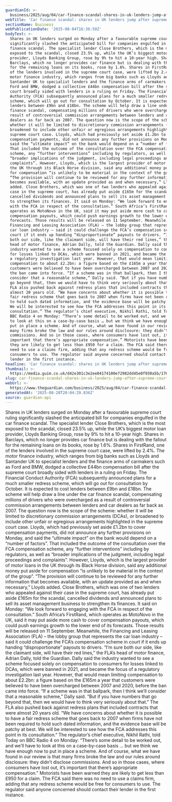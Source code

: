 ```yaml
---
guardianId: >-
  business/2025/aug/04/car-finance-scandal-shares-in-uk-lenders-jump-after-supreme-court-ruling
webTitle: 'Car finance scandal: shares in UK lenders jump after supreme court ruling'
sectionName: Business
webPublicationDate: '2025-08-04T16:36:50Z'
bodyText: >-
  Shares in UK lenders surged on Monday after a favourable supreme court ruling
  significantly slashed the anticipated bill for companies engulfed in the car
  finance scandal. The specialist lender Close Brothers, which is the most
  exposed to the scandal, closed 23.5% up, while the UK’s biggest motor loan
  provider, Lloyds Banking Group, rose by 9% to hit a 10-year high. Shares in
  Barclays, which no longer provides car finance but is dealing with the fallout
  for the remaining loans on its books, rose by 1.6%. Shares in FirstRand, one
  of the lenders involved in the supreme court case, were lifted by 2.4%. The
  motor finance industry, which ranges from big banks such as Lloyds and
  Santander UK to specialist lenders and the finance arms of carmakers such as
  Ford and BMW, dodged a collective £44bn compensation bill after the supreme
  court broadly sided with lenders in a ruling on Friday. The Financial Conduct
  Authority (FCA) subsequently announced plans for a much smaller redress
  scheme, which will go out for consultation by October. It is expected to cost
  lenders between £9bn and £18bn. The scheme will help draw a line under the car
  finance scandal, compensating millions of drivers who were overcharged as a
  result of controversial commission arrangements between lenders and car
  dealers as far back as 2007. The question now is the scope of the scheme:
  whether it will be limited to discretionary commission arrangements (DCAs), or
  broadened to include other unfair or egregious arrangements highlighted in the
  supreme court case. Lloyds, which had previously set aside £1.2bn to cover
  compensation payments, did not announce any further provisions on Monday, and
  said the “ultimate impact” on the bank would depend on a “number of factors”.
  That included the outcome of the consultation over the FCA compensation
  scheme, any “further interventions” including by regulators, as well as
  “broader implications of the judgment, including legal proceedings and
  complaints”. However, Lloyds, which is the largest provider of motor loans in
  the UK through its Black Horse division, said any additional money put aside
  for compensation “is unlikely to be material in the context of the group”.
  “The provision will continue to be reviewed for any further information that
  becomes available, with an update provided as and when necessary,” Lloyds
  added. Close Brothers, which was one of two lenders who appealed against their
  case in the supreme court, has already put aside £165m for the scandal,
  cancelled dividends and announced plans to sell its asset management business
  to strengthen its finances. It said on Monday: “We look forward to engaging
  with the FCA in respect of the consultation.” South Africa’s FirstRand, which
  operates as MotoNovo in the UK, said it may put aside more cash to cover
  compensation payouts, which could push earnings growth to the lower end of its
  forecasts. Those results will be released on 11 September. Meanwhile, the
  Financing and Leasing Association (FLA) – the lobby group that represents the
  car loan industry – said it could challenge the FCA’s compensation scheme in
  court if it ends up handing “disproportionate” payouts to drivers. “I’m sure
  both our side, like the claimant side, will have their red lines,” the FLA’s
  head of motor finance, Adrian Dally, told the Guardian. Dally said the
  industry wanted to see a scheme focused solely on compensation to consumers
  for losses linked to DCAs, which were banned in 2021, and became the focus of
  a regulatory investigation last year. However, that would mean limiting
  compensation to about £2.2bn: a figure based on the £165m a year that
  customers were believed to have been overcharged between 2007 and 2020, before
  the ban came into force. “If a scheme was in that ballpark, then I think we’ll
  consider that a reasonable scheme,” Dally said. “But if you have numbers that
  go beyond that, then we would have to think very seriously about that.” The
  FLA also pushed back against redress plans that included contracts that were
  almost 20 years old. “We have concerns about whether it is possible to have a
  fair redress scheme that goes back to 2007 when firms have not been required
  to hold such dated information, and the evidence base will be patchy at best.
  We will be interested to see how the FCA addresses this point in its
  consultation.” The regulator’s chief executive, Nikhil Rathi, told Today on
  BBC Radio 4 on Monday: “There’s some detail to be worked out, and we’ll have
  to look at this on a case-by-case basis … but we think we have enough now to
  put in place a scheme. And of course, what we have found in our review is that
  many firms broke the law and our rules around disclosure: they didn’t disclose
  commissions. And so in those cases, where consumers have lost out, it’s
  important that there’s appropriate compensation.” Motorists have been warned
  they are likely to get less than £950 for a claim. The FCA said there was no
  need to use a claims firm, adding that any redress scheme would be free for
  consumers to use. The regulator said anyone concerned should contact their
  lender in the first instance.
headline: 'Car finance scandal: shares in UK lenders jump after supreme court ruling'
thumbnail: >-
  https://media.guim.co.uk/d42e301c3e2ee04174100e72982dd45e0f930a5b/176_0_4998_4000/500.jpg
slug: car-finance-scandal-shares-in-uk-lenders-jump-after-supreme-court-ruling
webUrl: >-
  https://www.theguardian.com/business/2025/aug/04/car-finance-scandal-shares-in-uk-lenders-jump-after-supreme-court-ruling
generatedAt: '2025-08-28T20:04:29.836Z'
source: guardian-api
---
```

Shares in UK lenders surged on Monday after a favourable supreme court ruling significantly slashed the anticipated bill for companies engulfed in the car finance scandal. The specialist lender Close Brothers, which is the most exposed to the scandal, closed 23.5% up, while the UK’s biggest motor loan provider, Lloyds Banking Group, rose by 9% to hit a 10-year high. Shares in Barclays, which no longer provides car finance but is dealing with the fallout for the remaining loans on its books, rose by 1.6%. Shares in FirstRand, one of the lenders involved in the supreme court case, were lifted by 2.4%. The motor finance industry, which ranges from big banks such as Lloyds and Santander UK to specialist lenders and the finance arms of carmakers such as Ford and BMW, dodged a collective £44bn compensation bill after the supreme court broadly sided with lenders in a ruling on Friday. The Financial Conduct Authority (FCA) subsequently announced plans for a much smaller redress scheme, which will go out for consultation by October. It is expected to cost lenders between £9bn and £18bn. The scheme will help draw a line under the car finance scandal, compensating millions of drivers who were overcharged as a result of controversial commission arrangements between lenders and car dealers as far back as 2007. The question now is the scope of the scheme: whether it will be limited to discretionary commission arrangements (DCAs), or broadened to include other unfair or egregious arrangements highlighted in the supreme court case. Lloyds, which had previously set aside £1.2bn to cover compensation payments, did not announce any further provisions on Monday, and said the “ultimate impact” on the bank would depend on a “number of factors”. That included the outcome of the consultation over the FCA compensation scheme, any “further interventions” including by regulators, as well as “broader implications of the judgment, including legal proceedings and complaints”. However, Lloyds, which is the largest provider of motor loans in the UK through its Black Horse division, said any additional money put aside for compensation “is unlikely to be material in the context of the group”. “The provision will continue to be reviewed for any further information that becomes available, with an update provided as and when necessary,” Lloyds added. Close Brothers, which was one of two lenders who appealed against their case in the supreme court, has already put aside £165m for the scandal, cancelled dividends and announced plans to sell its asset management business to strengthen its finances. It said on Monday: “We look forward to engaging with the FCA in respect of the consultation.” South Africa’s FirstRand, which operates as MotoNovo in the UK, said it may put aside more cash to cover compensation payouts, which could push earnings growth to the lower end of its forecasts. Those results will be released on 11 September. Meanwhile, the Financing and Leasing Association (FLA) – the lobby group that represents the car loan industry – said it could challenge the FCA’s compensation scheme in court if it ends up handing “disproportionate” payouts to drivers. “I’m sure both our side, like the claimant side, will have their red lines,” the FLA’s head of motor finance, Adrian Dally, told the Guardian. Dally said the industry wanted to see a scheme focused solely on compensation to consumers for losses linked to DCAs, which were banned in 2021, and became the focus of a regulatory investigation last year. However, that would mean limiting compensation to about £2.2bn: a figure based on the £165m a year that customers were believed to have been overcharged between 2007 and 2020, before the ban came into force. “If a scheme was in that ballpark, then I think we’ll consider that a reasonable scheme,” Dally said. “But if you have numbers that go beyond that, then we would have to think very seriously about that.” The FLA also pushed back against redress plans that included contracts that were almost 20 years old. “We have concerns about whether it is possible to have a fair redress scheme that goes back to 2007 when firms have not been required to hold such dated information, and the evidence base will be patchy at best. We will be interested to see how the FCA addresses this point in its consultation.” The regulator’s chief executive, Nikhil Rathi, told Today on BBC Radio 4 on Monday: “There’s some detail to be worked out, and we’ll have to look at this on a case-by-case basis … but we think we have enough now to put in place a scheme. And of course, what we have found in our review is that many firms broke the law and our rules around disclosure: they didn’t disclose commissions. And so in those cases, where consumers have lost out, it’s important that there’s appropriate compensation.” Motorists have been warned they are likely to get less than £950 for a claim. The FCA said there was no need to use a claims firm, adding that any redress scheme would be free for consumers to use. The regulator said anyone concerned should contact their lender in the first instance.
